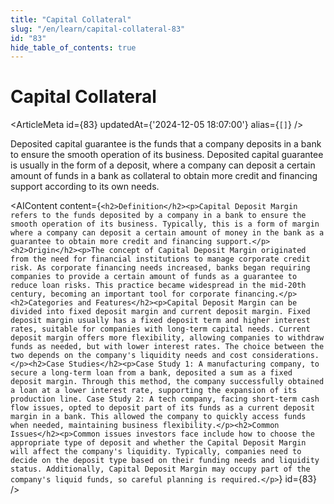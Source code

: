 ```yaml
---
title: "Capital Collateral"
slug: "/en/learn/capital-collateral-83"
id: "83"
hide_table_of_contents: true
---
```



# Capital Collateral

<ArticleMeta id={83} updatedAt={'2024-12-05 18:07:00'} alias={`[]`} />
<div className='border-solid border-b border-t-0 my-4 border-[var(--ifm-color-gray-300)]' />

Deposited capital guarantee is the funds that a company deposits in a bank to ensure the smooth operation of its business. Deposited capital guarantee is usually in the form of a deposit, where a company can deposit a certain amount of funds in a bank as collateral to obtain more credit and financing support according to its own needs.

<AIContent content={`<h2>Definition</h2><p>Capital Deposit Margin refers to the funds deposited by a company in a bank to ensure the smooth operation of its business. Typically, this is a form of margin where a company can deposit a certain amount of money in the bank as a guarantee to obtain more credit and financing support.</p><h2>Origin</h2><p>The concept of Capital Deposit Margin originated from the need for financial institutions to manage corporate credit risk. As corporate financing needs increased, banks began requiring companies to provide a certain amount of funds as a guarantee to reduce loan risks. This practice became widespread in the mid-20th century, becoming an important tool for corporate financing.</p><h2>Categories and Features</h2><p>Capital Deposit Margin can be divided into fixed deposit margin and current deposit margin. Fixed deposit margin usually has a fixed deposit term and higher interest rates, suitable for companies with long-term capital needs. Current deposit margin offers more flexibility, allowing companies to withdraw funds as needed, but with lower interest rates. The choice between the two depends on the company's liquidity needs and cost considerations.</p><h2>Case Studies</h2><p>Case Study 1: A manufacturing company, to secure a long-term loan from a bank, deposited a sum as a fixed deposit margin. Through this method, the company successfully obtained a loan at a lower interest rate, supporting the expansion of its production line. Case Study 2: A tech company, facing short-term cash flow issues, opted to deposit part of its funds as a current deposit margin in a bank. This allowed the company to quickly access funds when needed, maintaining business flexibility.</p><h2>Common Issues</h2><p>Common issues investors face include how to choose the appropriate type of deposit and whether the Capital Deposit Margin will affect the company's liquidity. Typically, companies need to decide on the deposit type based on their funding needs and liquidity status. Additionally, Capital Deposit Margin may occupy part of the company's liquid funds, so careful planning is required.</p>`} id={83} />
